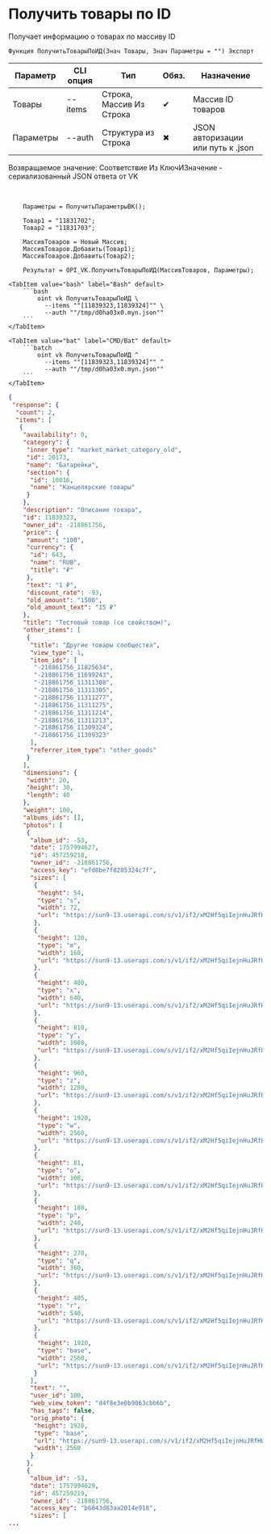 ﻿---
sidebar_position: 3
description: Получить товары по ID и другие функции для работы с VK в Открытом пакете интеграций - бесплатной open-source библиотеке интеграций для 1С:Предприятие 8, OneScript и CLI
keywords: [1C, 1С, 1С:Предприятие, 1С:Предприятие 8.3, API, Интеграция, Сервисы, Обмен, OneScript, CLI, VK]
---


# Получить товары по ID
 Получает информацию о товарах по массиву ID



`Функция ПолучитьТоварыПоИД(Знач Товары, Знач Параметры = "") Экспорт`

  | Параметр | CLI опция | Тип | Обяз. | Назначение |
  |-|-|-|-|-|
  | Товары | --items | Строка, Массив Из Строка | &#x2714; | Массив ID товаров |
  | Параметры | --auth | Структура из Строка | &#x2716; | JSON авторизации или путь к .json |

  
  Возвращаемое значение:   Соответствие Из КлючИЗначение - сериализованный JSON ответа от VK

<br/>




```bsl title="Пример использования для 1С:Предприятие/OneScript"
    Параметры = ПолучитьПараметрыВК();

    Товар1 = "11831702";
    Товар2 = "11831703";

    МассивТоваров = Новый Массив;
    МассивТоваров.Добавить(Товар1);
    МассивТоваров.Добавить(Товар2);

    Результат = OPI_VK.ПолучитьТоварыПоИД(МассивТоваров, Параметры);
```
    

 <Tabs>
  
    <TabItem value="bash" label="Bash" default>
        ```bash
            oint vk ПолучитьТоварыПоИД \
              --items ""[11839323,11839324]"" \
              --auth ""/tmp/d0ha03x0.myn.json""
        ```
    </TabItem>
  
    <TabItem value="bat" label="CMD/Bat" default>
        ```batch
            oint vk ПолучитьТоварыПоИД ^
              --items ""[11839323,11839324]"" ^
              --auth ""/tmp/d0ha03x0.myn.json""
        ```
    </TabItem>
</Tabs>


```json title="Результат"
{
 "response": {
  "count": 2,
  "items": [
   {
    "availability": 0,
    "category": {
     "inner_type": "market_market_category_old",
     "id": 20173,
     "name": "Батарейки",
     "section": {
      "id": 10016,
      "name": "Канцелярские товары"
     }
    },
    "description": "Описание товара",
    "id": 11839323,
    "owner_id": -218861756,
    "price": {
     "amount": "100",
     "currency": {
      "id": 643,
      "name": "RUB",
      "title": "₽"
     },
     "text": "1 ₽",
     "discount_rate": -93,
     "old_amount": "1500",
     "old_amount_text": "15 ₽"
    },
    "title": "Тестовый товар (со свойством)",
    "other_items": [
     {
      "title": "Другие товары сообщества",
      "view_type": 1,
      "item_ids": [
       "-218861756_11825634",
       "-218861756_11699243",
       "-218861756_11311308",
       "-218861756_11311305",
       "-218861756_11311277",
       "-218861756_11311275",
       "-218861756_11311214",
       "-218861756_11311213",
       "-218861756_11309324",
       "-218861756_11309323"
      ],
      "referrer_item_type": "other_goods"
     }
    ],
    "dimensions": {
     "width": 20,
     "height": 30,
     "length": 40
    },
    "weight": 100,
    "albums_ids": [],
    "photos": [
     {
      "album_id": -53,
      "date": 1757994627,
      "id": 457259218,
      "owner_id": -218861756,
      "access_key": "efd8be7f8205324c7f",
      "sizes": [
       {
        "height": 54,
        "type": "s",
        "width": 72,
        "url": "https://sun9-13.userapi.com/s/v1/if2/xM2Hf5qiIejnHuJRfHWeKKE1MJ4bINpOS6OhugbWbeceJ1z2xRnRnasqNnR9ekgygR8D4O9F6FJrpDPEUa-YVpUM.jpg?quality=95&as=32x24,48x36,72x54,108x81,160x120,240x180,360x270,480x360,540x405,640x480,720x540,1080x810,1280x960,1440x1080,2560x1920&from=bu&cs=72x0"
       },
       {
        "height": 120,
        "type": "m",
        "width": 160,
        "url": "https://sun9-13.userapi.com/s/v1/if2/xM2Hf5qiIejnHuJRfHWeKKE1MJ4bINpOS6OhugbWbeceJ1z2xRnRnasqNnR9ekgygR8D4O9F6FJrpDPEUa-YVpUM.jpg?quality=95&as=32x24,48x36,72x54,108x81,160x120,240x180,360x270,480x360,540x405,640x480,720x540,1080x810,1280x960,1440x1080,2560x1920&from=bu&cs=160x0"
       },
       {
        "height": 480,
        "type": "x",
        "width": 640,
        "url": "https://sun9-13.userapi.com/s/v1/if2/xM2Hf5qiIejnHuJRfHWeKKE1MJ4bINpOS6OhugbWbeceJ1z2xRnRnasqNnR9ekgygR8D4O9F6FJrpDPEUa-YVpUM.jpg?quality=95&as=32x24,48x36,72x54,108x81,160x120,240x180,360x270,480x360,540x405,640x480,720x540,1080x810,1280x960,1440x1080,2560x1920&from=bu&cs=640x0"
       },
       {
        "height": 810,
        "type": "y",
        "width": 1080,
        "url": "https://sun9-13.userapi.com/s/v1/if2/xM2Hf5qiIejnHuJRfHWeKKE1MJ4bINpOS6OhugbWbeceJ1z2xRnRnasqNnR9ekgygR8D4O9F6FJrpDPEUa-YVpUM.jpg?quality=95&as=32x24,48x36,72x54,108x81,160x120,240x180,360x270,480x360,540x405,640x480,720x540,1080x810,1280x960,1440x1080,2560x1920&from=bu&cs=1080x0"
       },
       {
        "height": 960,
        "type": "z",
        "width": 1280,
        "url": "https://sun9-13.userapi.com/s/v1/if2/xM2Hf5qiIejnHuJRfHWeKKE1MJ4bINpOS6OhugbWbeceJ1z2xRnRnasqNnR9ekgygR8D4O9F6FJrpDPEUa-YVpUM.jpg?quality=95&as=32x24,48x36,72x54,108x81,160x120,240x180,360x270,480x360,540x405,640x480,720x540,1080x810,1280x960,1440x1080,2560x1920&from=bu&cs=1280x0"
       },
       {
        "height": 1920,
        "type": "w",
        "width": 2560,
        "url": "https://sun9-13.userapi.com/s/v1/if2/xM2Hf5qiIejnHuJRfHWeKKE1MJ4bINpOS6OhugbWbeceJ1z2xRnRnasqNnR9ekgygR8D4O9F6FJrpDPEUa-YVpUM.jpg?quality=95&as=32x24,48x36,72x54,108x81,160x120,240x180,360x270,480x360,540x405,640x480,720x540,1080x810,1280x960,1440x1080,2560x1920&from=bu&cs=2560x0"
       },
       {
        "height": 81,
        "type": "o",
        "width": 108,
        "url": "https://sun9-13.userapi.com/s/v1/if2/xM2Hf5qiIejnHuJRfHWeKKE1MJ4bINpOS6OhugbWbeceJ1z2xRnRnasqNnR9ekgygR8D4O9F6FJrpDPEUa-YVpUM.jpg?quality=95&as=32x24,48x36,72x54,108x81,160x120,240x180,360x270,480x360,540x405,640x480,720x540,1080x810,1280x960,1440x1080,2560x1920&from=bu&cs=108x0"
       },
       {
        "height": 180,
        "type": "p",
        "width": 240,
        "url": "https://sun9-13.userapi.com/s/v1/if2/xM2Hf5qiIejnHuJRfHWeKKE1MJ4bINpOS6OhugbWbeceJ1z2xRnRnasqNnR9ekgygR8D4O9F6FJrpDPEUa-YVpUM.jpg?quality=95&as=32x24,48x36,72x54,108x81,160x120,240x180,360x270,480x360,540x405,640x480,720x540,1080x810,1280x960,1440x1080,2560x1920&from=bu&cs=240x0"
       },
       {
        "height": 270,
        "type": "q",
        "width": 360,
        "url": "https://sun9-13.userapi.com/s/v1/if2/xM2Hf5qiIejnHuJRfHWeKKE1MJ4bINpOS6OhugbWbeceJ1z2xRnRnasqNnR9ekgygR8D4O9F6FJrpDPEUa-YVpUM.jpg?quality=95&as=32x24,48x36,72x54,108x81,160x120,240x180,360x270,480x360,540x405,640x480,720x540,1080x810,1280x960,1440x1080,2560x1920&from=bu&cs=360x0"
       },
       {
        "height": 405,
        "type": "r",
        "width": 540,
        "url": "https://sun9-13.userapi.com/s/v1/if2/xM2Hf5qiIejnHuJRfHWeKKE1MJ4bINpOS6OhugbWbeceJ1z2xRnRnasqNnR9ekgygR8D4O9F6FJrpDPEUa-YVpUM.jpg?quality=95&as=32x24,48x36,72x54,108x81,160x120,240x180,360x270,480x360,540x405,640x480,720x540,1080x810,1280x960,1440x1080,2560x1920&from=bu&cs=540x0"
       },
       {
        "height": 1920,
        "type": "base",
        "width": 2560,
        "url": "https://sun9-13.userapi.com/s/v1/if2/xM2Hf5qiIejnHuJRfHWeKKE1MJ4bINpOS6OhugbWbeceJ1z2xRnRnasqNnR9ekgygR8D4O9F6FJrpDPEUa-YVpUM.jpg?quality=95&as=32x24,48x36,72x54,108x81,160x120,240x180,360x270,480x360,540x405,640x480,720x540,1080x810,1280x960,1440x1080,2560x1920&from=bu"
       }
      ],
      "text": "",
      "user_id": 100,
      "web_view_token": "d4f8e3e0b9863cbb6b",
      "has_tags": false,
      "orig_photo": {
       "height": 1920,
       "type": "base",
       "url": "https://sun9-13.userapi.com/s/v1/if2/xM2Hf5qiIejnHuJRfHWeKKE1MJ4bINpOS6OhugbWbeceJ1z2xRnRnasqNnR9ekgygR8D4O9F6FJrpDPEUa-YVpUM.jpg?quality=95&as=32x24,48x36,72x54,108x81,160x120,240x180,360x270,480x360,540x405,640x480,720x540,1080x810,1280x960,1440x1080,2560x1920&from=bu",
       "width": 2560
      }
     },
     {
      "album_id": -53,
      "date": 1757994629,
      "id": 457259219,
      "owner_id": -218861756,
      "access_key": "b6843d83aa2014e918",
      "sizes": [
...
```
